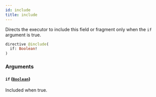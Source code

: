 ```yaml
---
id: include
title: include
---
```



Directs the executor to include this field or fragment only when the `if` argument is true.


```graphql
directive @include(
  if: Boolean!
)
```


### Arguments

#### `if` ([`Boolean`](/developers/demandhq-apis/storefront-api/graphql/reference/scalars/boolean))

Included when true.




